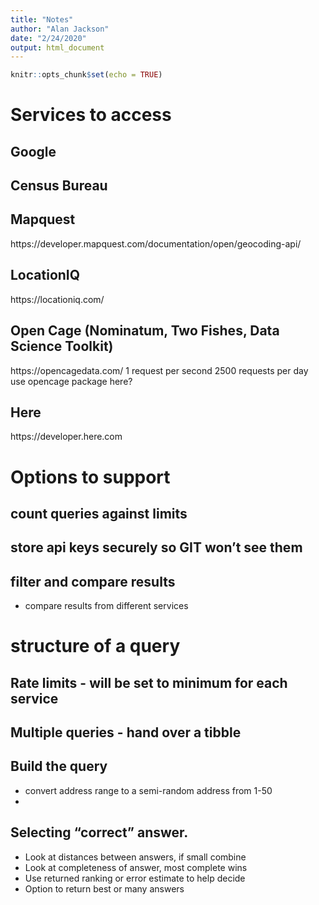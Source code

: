 ```yaml
---
title: "Notes"
author: "Alan Jackson"
date: "2/24/2020"
output: html_document
---
```


```r
knitr::opts_chunk$set(echo = TRUE)
```

# Services to access

## Google

## Census Bureau

## Mapquest

https://developer.mapquest.com/documentation/open/geocoding-api/

## LocationIQ

https://locationiq.com/

## Open Cage (Nominatum, Two Fishes, Data Science Toolkit)

https://opencagedata.com/
 1 request per second
 2500 requests per day
 use opencage package here?

## Here

https://developer.here.com


# Options to support

## count queries against limits

## store api keys securely so GIT won't see them

## filter and compare results

- compare results from different services

# structure of a query

## Rate limits - will be set to minimum for each service

## Multiple queries - hand over a tibble

## Build the query

- convert address range to a semi-random address from 1-50
- 

## Selecting "correct" answer.

- Look at distances between answers, if small combine
- Look at completeness of answer, most complete wins
- Use returned ranking or error estimate to help decide
- Option to return best or many answers


